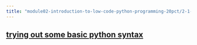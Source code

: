 ```yaml
---
title: "module02-introduction-to-low-code-python-programming-20pct/2-1-3-computer-lab.qmd"
---
```


## [trying out some basic python syntax](2-1-3-computer-lab.qmd)




